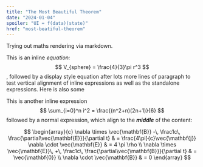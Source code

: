 ```yaml
---
title: "The Most Beautiful Theorem"
date: "2024-01-04"
spoiler: "UI = f(data)(state)"
href: "most-beatiful-theorem"
---
```



Trying out maths rendering via markdown.

This is an inline _equation:_ $$ V_{sphere} = \frac{4}{3}\pi r^3 $$, followed by a display style equation after lots more lines of paragraph to test vertical alignment of inline expressions as well as the standalone expressions.
Here is also some 

This is another inline expression $$ \sum_{i=0}^n i^2 = \frac{(n^2+n)(2n+1)}{6} $$ followed by a normal expression, which align to the **_middle_** of the content:

$$
\begin{array}{c}
\nabla \times \vec{\mathbf{B}} -\, \frac1c\, \frac{\partial\vec{\mathbf{E}}}{\partial t} &
= \frac{4\pi}{c}\vec{\mathbf{j}}    \nabla \cdot \vec{\mathbf{E}} & = 4 \pi \rho \\
\nabla \times \vec{\mathbf{E}}\, +\, \frac1c\, \frac{\partial\vec{\mathbf{B}}}{\partial t} & = \vec{\mathbf{0}} \\
\nabla \cdot \vec{\mathbf{B}} & = 0
\end{array}
$$
